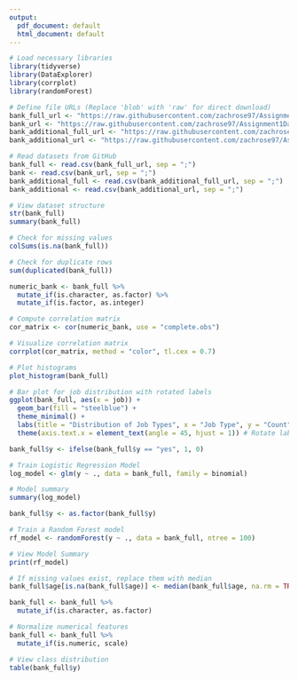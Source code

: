 ---
output:
  pdf_document: default
  html_document: default
---
```{r}
# Load necessary libraries
library(tidyverse)
library(DataExplorer)
library(corrplot)
library(randomForest)

# Define file URLs (Replace 'blob' with 'raw' for direct download)
bank_full_url <- "https://raw.githubusercontent.com/zachrose97/Assignment1Data622/main/bank-full.csv"
bank_url <- "https://raw.githubusercontent.com/zachrose97/Assignment1Data622/main/bank.csv"
bank_additional_full_url <- "https://raw.githubusercontent.com/zachrose97/Assignment1Data622/main/bank-additional-full.csv"
bank_additional_url <- "https://raw.githubusercontent.com/zachrose97/Assignment1Data622/main/bank-additional.csv"

# Read datasets from GitHub
bank_full <- read.csv(bank_full_url, sep = ";")
bank <- read.csv(bank_url, sep = ";")
bank_additional_full <- read.csv(bank_additional_full_url, sep = ";")
bank_additional <- read.csv(bank_additional_url, sep = ";")

# View dataset structure
str(bank_full)
summary(bank_full)

```

```{r}
# Check for missing values
colSums(is.na(bank_full))

# Check for duplicate rows
sum(duplicated(bank_full))

```

```{r}
numeric_bank <- bank_full %>%
  mutate_if(is.character, as.factor) %>%
  mutate_if(is.factor, as.integer)

# Compute correlation matrix
cor_matrix <- cor(numeric_bank, use = "complete.obs")

# Visualize correlation matrix
corrplot(cor_matrix, method = "color", tl.cex = 0.7)

```


```{r}
# Plot histograms
plot_histogram(bank_full)
```

```{r}
# Bar plot for job distribution with rotated labels
ggplot(bank_full, aes(x = job)) + 
  geom_bar(fill = "steelblue") + 
  theme_minimal() +
  labs(title = "Distribution of Job Types", x = "Job Type", y = "Count") +
  theme(axis.text.x = element_text(angle = 45, hjust = 1)) # Rotate labels

```


```{r}
bank_full$y <- ifelse(bank_full$y == "yes", 1, 0)

# Train Logistic Regression Model
log_model <- glm(y ~ ., data = bank_full, family = binomial)

# Model summary
summary(log_model)


```
```{r}
bank_full$y <- as.factor(bank_full$y)

# Train a Random Forest model
rf_model <- randomForest(y ~ ., data = bank_full, ntree = 100)

# View Model Summary
print(rf_model)

```
```{r}
# If missing values exist, replace them with median
bank_full$age[is.na(bank_full$age)] <- median(bank_full$age, na.rm = TRUE)

bank_full <- bank_full %>%
  mutate_if(is.character, as.factor)

# Normalize numerical features
bank_full <- bank_full %>%
  mutate_if(is.numeric, scale)

# View class distribution
table(bank_full$y)



```

